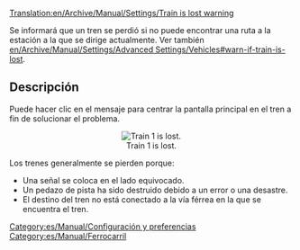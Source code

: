 [[Translation:en/Archive/Manual/Settings/Train is lost warning]]

Se informará que un tren se perdió si no puede encontrar una ruta a la estación a la que se dirige actualmente. Ver también [[en/Archive/Manual/Settings/Advanced Settings/Vehicles#warn-if-train-is-lost]].

== Descripción ==

Puede hacer clic en el mensaje para centrar la pantalla principal en el tren a fin de solucionar el problema.
<center>[[File:en/Archive/Manual/Settings/Losttrain.png|center|frame|Train 1 is lost.]]</center>

Los trenes generalmente se pierden porque:
* Una señal se coloca en el lado equivocado.
* Un pedazo de pista ha sido destruido debido a un error o una desastre.
* El destino del tren no está conectado a la vía férrea en la que se encuentra el tren.

[[Category:es/Manual/Configuración y preferencias]]
[[Category:es/Manual/Ferrocarril]]